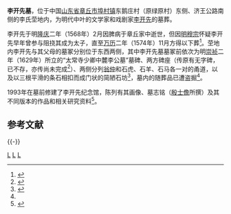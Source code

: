 {{文物保护单位
| 级别 = 省级
| 省区市 = 山东省
| 图片 = 
| 名称 = 李开先墓
| 编号 = 2-250
| 分类 = 古墓葬
| 时代 = [[明朝|明]]
| 所在 = [[章丘市|章丘市]][[埠村镇|埠村镇]]
| 登录 = 1992年6月
}}
'''李开先墓'''，位于中国[[山东省|山东省]][[章丘市|章丘市]][[埠村镇|埠村镇]]东鹅庄村（原绿原村）东侧、济王公路南侧的李氏茔地内，为明代中叶的文学家和戏剧家[[李开先|李开先]]的墓葬。

李开先于明[[隆庆_(明)|隆庆]]二年（1568年）2月因脾病于章丘家中逝世，但因[[明穆宗|明穆宗]]怀疑李开先早年曾参与阻挠其成为太子，直至[[万历|万历]]二年（1574年）11月方得以下葬<ref name="multiple1">{{cite web|url=http://dzrb.dzwww.com/dazk/ws/200712/t20071219_3106531.htm|title=《李开先：曲有三千调转高》|accessdate=2010-06-14|work=马永涛|publisher=大众网|archive-url=https://web.archive.org/web/20080719194634/http://dzrb.dzwww.com/dazk/ws/200712/t20071219_3106531.htm|archive-date=2008-07-19|dead-url=yes}}</ref>。茔地内李开先与其父母的墓冢分别位于东西两侧，其中李开先墓墓冢前依次为明[[崇祯|崇祯]]二年（1629年）所立的“太常寺少卿中麓李公墓”墓碑、两方碑座（传原有无字碑，已不存，亦传尚未完成<ref>{{cite web|url=http://jnsb1.e23.cn/html/jnsb/20080404/jnsb79526.html|title=《清明节，祭扫济南名士墓》|accessdate=2010-06-14|work=钱欢青、卢刚|publisher=济南时报}}{{Dead link|date=2018年7月 |bot=InternetArchiveBot |fix-attempted=no }}</ref>）、两侧分列[[翁仲|翁仲]]和石虎、石羊、石马各一对的甬道，以及以三根平滑的条石相扣而成门状的简陋石坊<ref>{{cite web|url=http://www.jinan.gov.cn/gtb/index.jsp?url=http%3A%2F%2Fwww.jinan.gov.cn%2Fart%2F2005%2F8%2F26%2Fart_773_85232.html|title=《李开先墓》|accessdate=2010-06-14|work=|publisher=济南政府网}}{{Dead link|date=2020年1月 |bot=InternetArchiveBot |fix-attempted=yes }}</ref>，墓内的随葬品已遭盗掘<ref name="multiple1" />。

1993年在墓前修建了李开先纪念馆，陈列有其画像、墓志铭（[[殷士儋|殷士儋]]所撰）及其不同版本的作品和相关研究资料<ref>{{cite web|url=http://jnsb.e23.cn/html/jnsb/20091228/jnsb8824048.html|title=《东鹅庄：李开先故里多传奇》|accessdate=2010-06-14|work=徐传强|publisher=济南时报}}{{dead link|date=2018年3月 |bot=InternetArchiveBot |fix-attempted=yes }}</ref>。

== 参考文献 ==
{{Reflist|30em}}

{{-}}
{{济南市境内的山东省文物保护单位}}

[[Category:济南墓葬|L]]
[[Category:明朝墓葬|L]]
[[Category:章丘区|L]]